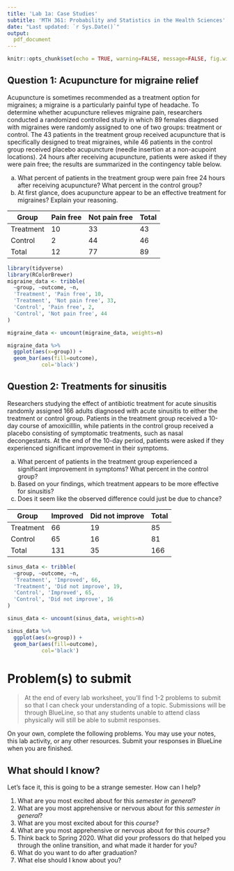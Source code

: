 ---
title: 'Lab 1a: Case Studies'
subtitle: 'MTH 361: Probability and Statistics in the Health Sciences'
date: "Last updated: `r Sys.Date()`"
output: 
  pdf_document
---

```{r setup, include=FALSE}
knitr::opts_chunk$set(echo = TRUE, warning=FALSE, message=FALSE, fig.width=5, fig.height=3)

```


## Question 1: Acupuncture for migraine relief

Acupuncture is sometimes recommended as a treatment option for migraines; a migraine is a particularly painful type of headache. To determine whether acupuncture relieves migraine pain, researchers conducted a randomized controlled study in which 89 females diagnosed with migraines were randomly assigned to one of two groups: treatment or control. The 43 patients in the treatment group received acupuncture that is specifically designed to treat migraines, while 46 patients in the control group received placebo acupuncture (needle insertion at a non-acupoint locations). 24 hours after receiving acupuncture, patients were asked if they were pain free; the results are summarized in the contingency table below.

a) What percent of patients in the treatment group were pain free 24 hours after receiving acupuncture? What percent in the control group?
b) At first glance, does acupuncture appear to be an effective treatment for migraines? Explain your reasoning.

Group|Pain free|Not pain free|Total
----|----|----|----
Treatment|10|33|43
Control|2|44|46
Total|12|77|89

```{r, echo=FALSE}
library(tidyverse)
library(RColorBrewer)
migraine_data <- tribble(
  ~group, ~outcome, ~n,
  'Treatment', 'Pain free', 10,
  'Treatment', 'Not pain free', 33,
  'Control', 'Pain free', 2,
  'Control', 'Not pain free', 44
)

migraine_data <- uncount(migraine_data, weights=n)
```

```{r, echo=TRUE}
migraine_data %>% 
  ggplot(aes(x=group)) + 
  geom_bar(aes(fill=outcome), 
           col='black')
```

\pagebreak

## Question 2: Treatments for sinusitis

Researchers studying the effect of antibiotic treatment for acute sinusitis randomly assigned 166 adults diagnosed with acute sinusitis to either the treatment or control group. Patients in the treatment group received a 10-day course of amoxicilllin, while patients in the control group received a placebo consisting of symptomatic treatments, such as nasal decongestants. At the end of the 10-day period, patients were asked if they experienced significant improvement in their symptoms. 

a) What percent of patients in the treatment group experienced a significant improvement in symptoms? What percent in the control group?
b) Based on your findings, which treatment appears to be more effective for sinusitis?
c) Does it seem like the observed difference could just be due to chance?

Group|Improved|Did not improve|Total
----|----|----|----
Treatment|66|19|85
Control|65|16|81
Total|131|35|166

```{r, echo=FALSE}
sinus_data <- tribble(
  ~group, ~outcome, ~n,
  'Treatment', 'Improved', 66,
  'Treatment', 'Did not improve', 19,
  'Control', 'Improved', 65,
  'Control', 'Did not improve', 16
)

sinus_data <- uncount(sinus_data, weights=n)
```

```{r, echo=TRUE}
sinus_data %>% 
  ggplot(aes(x=group)) + 
  geom_bar(aes(fill=outcome), 
           col='black')
```

\pagebreak

# Problem(s) to submit

> At the end of every lab worksheet, you'll find 1-2 problems to submit so that I can check your understanding of a topic. Submissions will be through BlueLine, so that any students unable to attend class physically will still be able to submit responses. 

On your own, complete the following problems. You may use your notes, this lab activity, or any other resources. Submit your responses in BlueLine when you are finished.

## What should I know?

Let's face it, this is going to be a strange semester. How can I help?

1. What are you most excited about for this _semester in general_?
2. What are you most apprehensive or nervous about for this _semester in general_?
3. What are you most excited about for this _course_?
4. What are you most apprehensive or nervous about for this _course_?
5. Think back to Spring 2020. What did your professors do that helped you through the online transition, and what made it harder for you?
6. What do you want to do after graduation?
7. What else should I know about you?
